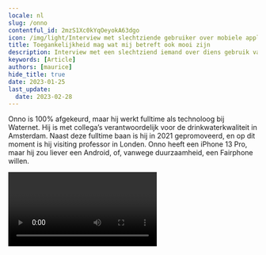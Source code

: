 ```yaml
---
locale: nl
slug: /onno
contentful_id: 2mzS1Xc0kYqOeyokA63dgo
icon: /img/light/Interview met slechtziende gebruiker over mobiele applicaties op telefoons.jpg
title: Toegankelijkheid mag wat mij betreft ook mooi zijn
description: Interview met een slechtziend iemand over diens gebruik van toegankelijkheidsfuncties in mobiele applicaties.
keywords: [Article]
authors: [maurice]
hide_title: true
date: 2023-01-25
last_update:
  date: 2023-02-28
---
```


<Hero
  title="Toegankelijkheid mag wat mij betreft ook mooi zijn"
  introText="Onno (1967) is geboren met een visuele beperking. Hij ziet slechts 10% en heeft bovendien nystagmus (snel trillende ogen). Daarmee wordt hij niet tot de blinden geteld, maar zijn situatie is natuurlijk niet vergelijkbaar met iemand die kan zien. Hij valt dus buiten de gebruikelijke categorieën. "
/>

Onno is 100% afgekeurd, maar hij werkt fulltime als technoloog bij Waternet. Hij is met collega’s verantwoordelijk voor de drinkwaterkwaliteit in Amsterdam. Naast deze fulltime baan is hij in 2021 gepromoveerd, en op dit moment is hij visiting professor in Londen. Onno heeft een iPhone 13 Pro, maar hij zou liever een Android, of, vanwege duurzaamheid, een Fairphone willen.

<Video youTubeId="_r0q0ZcwfCo" title="Interview met slechtziende eindgebruiker Onno" name="Video interview Onno"/>

## Welke toegankelijkheidsfuncties heb je op je telefoon ingesteld?

Alles wat er mogelijk is qua [toegankelijkheidsinstellingen](/nl/stats), probeer ik uit op mijn mobiel.

Zo pas ik lichtintensiteit aan: overdag staat die op z’n felst. 

Ook heb ik de [letters](/nl/stats/lettergrootte) groter gezet. Niet op de grootste stand, want anders mis ik het overzicht. Dus ik heb de lettergrootte zo ingesteld, dat ik teksten nog net kan lezen en toch het overzicht houd.

Op mijn iPhone heb ik het [contrast](/nl/stats/verhoogd-contrast) aangepast. Ik gebruik niet dat hele grote contrast met primaire kleuren. Dat vind ik echt te lelijk. Esthetiek is soms ver te zoeken bij toegankelijkheidsinstellingen. Een groter contrast zou mijn inziens ook smaakvol gemaakt kunnen worden. Bovendien: apps die weinig contrast bieden bij belangrijke info, gebruik ik niet. 

[Inzoomen](/nl/stats/zoom) bij apps vind ik als slechtziende ook heel prettig, maar niet alle apps bieden die functionaliteit.

[VoiceOver](/nl/stats/schermlezer) en berichten laten voorlezen vind ik niet intelligent genoeg: het werkt vaak net niet lekker. Als het écht goed zou werken, zou ik het wel handig vinden.

## Meer interviews met eindgebruikers

<TwoColumnBlock>
  <LeftColumn>
    <ColumnRow>
      <Quote
        quote="Hoeveel uur ik per dag mijn telefoon gebruik? Hoeveel uur gebruik jij je ogen?"
        name="Jesse"
        imageSrc="/img/light/Jesse.png"
        alt="Foto Jesse"
        linkLabel="Lees het interview met Jesse"
        url="/nl/artikelen/jesse"
      />
    </ColumnRow>
    <ColumnRow>
      <Quote
        quote="Ik heb geen beperking, de wereld maakt mij beperkt."
        name="Darice"
        imageSrc="/img/light/Interview met dove eindgebruiken over inzetten van toegankelijkheid in mobiele apps.jpg"
        alt="Foto Darice"
        linkLabel="Lees het interview met Darice"
        url="/nl/artikelen/darice"
      />
    </ColumnRow>
    <ColumnRow>
      <Quote
        quote="Mijn iPhone is mijn derde oog."
        name="Jeroen"
        imageSrc="/img/light/Blinde app gebruiker Jeroen.jpg"
        alt="Jeroen - Asset"
        linkLabel="Lees het interview met Jeroen"
        url="/nl/artikelen/jeroen"
      />
    </ColumnRow>
  </LeftColumn>
  <RightColumn>
    <ColumnRow>
      <Quote
        quote="Ik probeer overprikkeling op mijn telefoon te verminderen."
        name="Colinda"
        imageSrc="/img/light/colinda.jpg"
        alt="Colinda"
        linkLabel="Lees het interview met Colinda"
        url="/nl/artikelen/colinda"
      />
    </ColumnRow>
    <ColumnRow>
      <Quote
        quote="Toegankelijkheid mag wat mij betreft ook mooi zijn."
        name="Onno"
        imageSrc="/img/light/Interview met slechtziende gebruiker over mobiele applicaties op telefoons.jpg"
        alt="Foto Onno"
        linkLabel="Lees het interview met Onno"
        url="/nl/artikelen/onno"
      />
    </ColumnRow>
    <ColumnRow>
      <Quote
        quote="De grootte van teksten aanpassen is voor mij noodzakelijk."
        name="Edith"
        imageSrc="/img/light/Edith-s.jpg"
        alt="Foto van Edith"
        linkLabel="Lees het interview met Edith"
        url="/nl/artikelen/edith"
      />
    </ColumnRow>
  </RightColumn>
</TwoColumnBlock>
